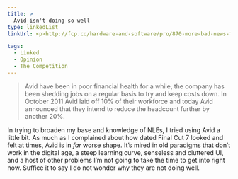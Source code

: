 ```yaml
---
title: >
  Avid isn't doing so well
type: linkedList
linkUrl: <p>http://fcp.co/hardware-and-software/pro/870-more-bad-news-from-avid-is-their-nle-ship-slowly-sinking</p>

tags:
  - Linked
  - Opinion
  - The Competition
---
```


> Avid have been in poor financial health for a while, the company has been shedding jobs on a regular basis to try and keep costs down. In October 2011 Avid laid off 10% of their workforce and today Avid announced that they intend to reduce the headcount further by another 20%.

In trying to broaden my base and knowledge of NLEs, I tried using Avid a little bit. As much as I complained about how dated Final Cut 7 looked and felt at times, Avid is in _far_ worse shape. It’s mired in old paradigms that don’t work in the digital age, a steep learning curve, senseless and cluttered UI, and a host of other problems I’m not going to take the time to get into right now. Suffice it to say I do not wonder why they are not doing well.
